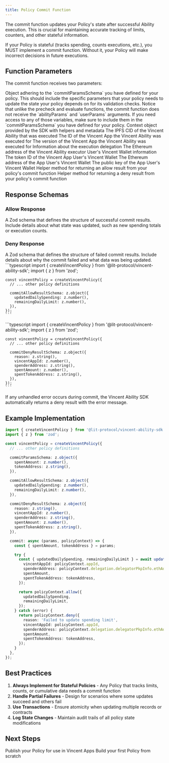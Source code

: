 ```yaml
---
title: Policy Commit Function
---
```


The commit function updates your Policy's state after successful Ability execution. This is crucial for maintaining accurate tracking of limits, counters, and other stateful information.

<Warning>
If your Policy is stateful (tracks spending, counts executions, etc.), you MUST implement a commit function. Without it, your Policy will make incorrect decisions in future executions.
</Warning>

## Function Parameters

The commit function receives two parameters:

<ParamField path="params" type="object" required>
  Object adhering to the `commitParamsSchema` you have defined for your policy. This should include the specific parameters that your policy needs to update the state your policy depends on for its validation checks.
</ParamField>

<Note>
Notice that unlike the precheck and evaluate functions, the commit function does not receive the `abilityParams` and `userParams` arguments. If you need access to any of those variables, make sure to include them in the `commitParamsSchema` you have defined for your policy.
</Note>

<ParamField path="policyContext" type="object" required>
  Context object provided by the SDK with helpers and metadata
  <Expandable title="properties">
    <ParamField path="abilityIpfsCid" type="string">
      The IPFS CID of the Vincent Ability that was executed
    </ParamField>
    <ParamField path="appId" type="number">
      The ID of the Vincent App the Vincent Ability was executed for
    </ParamField>
    <ParamField path="appVersion" type="number">
      The version of the Vincent App the Vincent Ability was executed for
    </ParamField>
    <ParamField path="delegation" type="object">
      Information about the execution delegation
      <Expandable title="properties">
        <ParamField path="delegateeAddress" type="string">
          The Ethereum address of the Vincent Ability executor
        </ParamField>
        <ParamField path="delegatorPkpInfo" type="object">
          User's Vincent Wallet information
          <Expandable title="properties">
            <ParamField path="tokenId" type="string">
              The token ID of the Vincent App User's Vincent Wallet
            </ParamField>
            <ParamField path="ethAddress" type="string">
              The Ethereum address of the App User's Vincent Wallet
            </ParamField>
            <ParamField path="publicKey" type="string">
              The public key of the App User's Vincent Wallet
            </ParamField>
          </Expandable>
        </ParamField>
      </Expandable>
    </ParamField>
    <ParamField path="allow" type="function">
      Helper method for returning an allow result from your policy's commit function
    </ParamField>
    <ParamField path="deny" type="function">
      Helper method for returning a deny result from your policy's commit function
    </ParamField>
  </Expandable>
</ParamField>

## Response Schemas

### Allow Response

<ParamField path="commitAllowResultSchema" type="ZodSchema" required>
  A Zod schema that defines the structure of successful commit results. Include details about what state was updated, such as new spending totals or execution counts.
</ParamField>

### Deny Response

<ParamField path="commitDenyResultSchema" type="ZodSchema" required>
  A Zod schema that defines the structure of failed commit results. Include details about why the commit failed and what data was being updated.
</ParamField>

<Tabs>
  <Tab title="Allow Schema">
    ```typescript
    import { createVincentPolicy } from '@lit-protocol/vincent-ability-sdk';
    import { z } from 'zod';

    const vincentPolicy = createVincentPolicy({
      // ... other policy definitions

      commitAllowResultSchema: z.object({
        updatedDailySpending: z.number(),
        remainingDailyLimit: z.number(),
      }),
    });
    ```
  </Tab>
  <Tab title="Deny Schema">
    ```typescript
    import { createVincentPolicy } from '@lit-protocol/vincent-ability-sdk';
    import { z } from 'zod';

    const vincentPolicy = createVincentPolicy({
      // ... other policy definitions

      commitDenyResultSchema: z.object({
        reason: z.string(),
        vincentAppId: z.number(),
        spenderAddress: z.string(),
        spentAmount: z.number(),
        spentTokenAddress: z.string(),
      }),
    });
    ```
  </Tab>
</Tabs>

<Note>
If any unhandled error occurs during commit, the Vincent Ability SDK automatically returns a deny result with the error message.
</Note>

## Example Implementation

```typescript
import { createVincentPolicy } from '@lit-protocol/vincent-ability-sdk';
import { z } from 'zod';

const vincentPolicy = createVincentPolicy({
  // ... other policy definitions

  commitParamsSchema: z.object({
    spentAmount: z.number(),
    tokenAddress: z.string(),
  }),

  commitAllowResultSchema: z.object({
    updatedDailySpending: z.number(),
    remainingDailyLimit: z.number(),
  }),

  commitDenyResultSchema: z.object({
    reason: z.string(),
    vincentAppId: z.number(),
    spenderAddress: z.string(),
    spentAmount: z.number(),
    spentTokenAddress: z.string(),
  }),

  commit: async (params, policyContext) => {
    const { spentAmount, tokenAddress } = params;

    try {
      const { updatedDailySpending, remainingDailyLimit } = await updateSpentAmount({
        vincentAppId: policyContext.appId,
        spenderAddress: policyContext.delegation.delegatorPkpInfo.ethAddress,
        spentAmount,
        spentTokenAddress: tokenAddress,
      });

      return policyContext.allow({
        updatedDailySpending,
        remainingDailyLimit,
      });
    } catch (error) {
      return policyContext.deny({
        reason: 'Failed to update spending limit',
        vincentAppId: policyContext.appId,
        spenderAddress: policyContext.delegation.delegatorPkpInfo.ethAddress,
        spentAmount,
        spentTokenAddress: tokenAddress,
      });
    }
  },
});
```

## Best Practices

1. **Always Implement for Stateful Policies** - Any Policy that tracks limits, counts, or cumulative data needs a commit function
2. **Handle Partial Failures** - Design for scenarios where some updates succeed and others fail
3. **Use Transactions** - Ensure atomicity when updating multiple records or contracts
4. **Log State Changes** - Maintain audit trails of all policy state modifications

## Next Steps

<CardGroup cols={2}>
  <Card title="Publishing Policies" icon="upload" href="/ability/policy/publishing">
    Publish your Policy for use in Vincent Apps
  </Card>
  <Card title="Policy Quick Start" icon="rocket" href="/ability/policy/quickstart">
    Build your first Policy from scratch
  </Card>
</CardGroup>